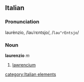 ==Italian==
===Pronunciation===
laurènzio, /lauˈrɛntsjo/, /<tt>lau"rEntsjo</tt>/
===Noun===
'''laurenzio''' ''m''

# [[lawrencium]]

[[category:Italian elements]]